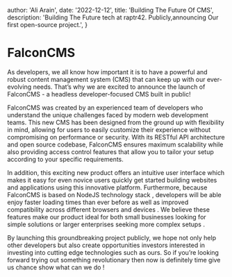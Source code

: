 
  author: 'Ali Arain',
  date: '2022-12-12',
  title: 'Building The Future Of CMS',
  description:
    'Building The Future tech at raptr42. Publicly,announcing Our first open-source project.',
}


# FalconCMS

As developers, we all know how important it is to have a powerful and robust content management system (CMS) that
can keep up with our ever-evolving needs. That’s why we are excited to announce the launch of FalconCMS -
a headless developer-focused CMS built in public!

FalconCMS was created by an experienced team of developers who understand the unique challenges faced by modern web development teams.
This new CMS has been designed from the ground up with flexibility in mind, allowing for users to easily customize their experience without
compromising on performance or security. With its RESTful API architecture and open source codebase, FalconCMS ensures maximum scalability
while also providing access control features that allow you to tailor your setup according to your specific requirements.

In addition, this exciting new product offers an intuitive user interface which makes it easy for even novice
users quickly get started building websites and applications using this innovative platform. Furthermore,
because FalconCMS is based on NodeJS technology stack , developers will be able enjoy faster loading times
than ever before as well as improved compatibility across different browsers and devices . We believe these
features make our product ideal for both small businesses looking for simple solutions or larger enterprises
seeking more complex setups .

By launching this groundbreaking project publicly,
we hope not only help other developers but also create opportunities
investors interested in investing into cutting edge technologies such as ours.
So if you’re looking forward trying out something revolutionary then now is definitely time give us chance show what can we do !
